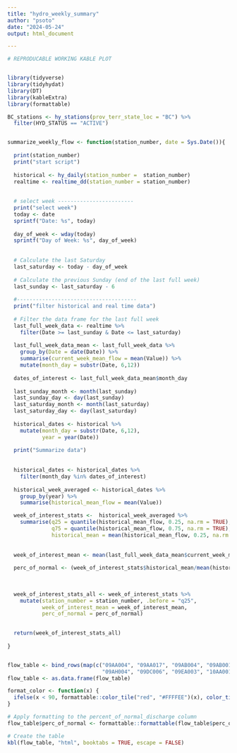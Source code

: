 ```yaml
---
title: "hydro_weekly_summary"
author: "psoto"
date: "2024-05-24"
output: html_document

---
```


```r

# REPRODUCABLE WORKING KABLE PLOT


library(tidyverse)
library(tidyhydat)
library(DT)
library(kableExtra)
library(formattable)

BC_stations <- hy_stations(prov_terr_state_loc = "BC") %>%
  filter(HYD_STATUS == "ACTIVE")


summarize_weekly_flow <- function(station_number, date = Sys.Date()){
  
  print(station_number)
  print("start script")
  
  historical <- hy_daily(station_number =  station_number)
  realtime <- realtime_dd(station_number = station_number)
  
  
  # select week ------------------------
  print("select week")
  today <- date
  sprintf("Date: %s", today)
  
  day_of_week <- wday(today) 
  sprintf("Day of Week: %s", day_of_week)
  
  
  # Calculate the last Saturday
  last_saturday <- today - day_of_week
  
  # Calculate the previous Sunday (end of the last full week)
  last_sunday <- last_saturday - 6
  
  #--------------------------------------
  print("filter historical and real time data")
  
  # Filter the data frame for the last full week
  last_full_week_data <- realtime %>%
    filter(Date >= last_sunday & Date <= last_saturday) 
  
  last_full_week_data_mean <- last_full_week_data %>%
    group_by(Date = date(Date)) %>%
    summarise(current_week_mean_flow = mean(Value)) %>%
    mutate(month_day = substr(Date, 6,12))
  
  dates_of_interest <- last_full_week_data_mean$month_day
  
  last_sunday_month <- month(last_sunday)
  last_sunday_day <- day(last_sunday)
  last_saturday_month <- month(last_saturday)
  last_saturday_day <- day(last_saturday)
  
  historical_dates <- historical %>%
    mutate(month_day = substr(Date, 6,12), 
           year = year(Date)) 
  
  print("Summarize data")
  
  
  historical_dates <- historical_dates %>%
    filter(month_day %in% dates_of_interest) 
  
  historical_week_averaged <- historical_dates %>%
    group_by(year) %>%
    summarise(historical_mean_flow = mean(Value))

  week_of_interest_stats <-  historical_week_averaged %>%
    summarise(q25 = quantile(historical_mean_flow, 0.25, na.rm = TRUE),
              q75 = quantile(historical_mean_flow, 0.75, na.rm = TRUE),
              historical_mean = mean(historical_mean_flow, 0.25, na.rm = TRUE))
    
  
  week_of_interest_mean <- mean(last_full_week_data_mean$current_week_mean_flow, na.rm = TRUE)
  
  perc_of_normal <- (week_of_interest_stats$historical_mean/mean(historical_week_averaged$historical_mean_flow, na.rm = TRUE))*100
  
  
  
  week_of_interest_stats_all <- week_of_interest_stats %>%
    mutate(station_number = station_number, .before = "q25",
           week_of_interest_mean = week_of_interest_mean,
           perc_of_normal = perc_of_normal)
  

  return(week_of_interest_stats_all)
  
}


flow_table <- bind_rows(map(c("09AA004", "09AA017", "09AB004", "09AB001", "09AE002", 
                              "09AH004", "09DC006", "09EA003", "10AA001"), summarize_weekly_flow))
flow_table <- as.data.frame(flow_table)
```



```r
format_color <- function(x) {
  ifelse(x < 90, formattable::color_tile("red", "#FFFFEE")(x), color_tile("#EEFFEF", "darkgreen")(x))
}

# Apply formatting to the percent_of_normal_discharge column
flow_table$perc_of_normal <- formattable::formattable(flow_table$perc_of_normal, formatter = format_color)

# Create the table
kbl(flow_table, "html", booktabs = TRUE, escape = FALSE) 

```



